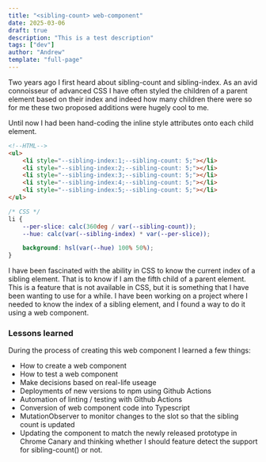 ```yaml
---
title: "<sibling-count> web-component"
date: 2025-03-06
draft: true
description: "This is a test description"
tags: ["dev"]
author: "Andrew"
template: "full-page"
--- 
```




Two years ago I first heard about sibling-count and sibling-index. As an avid connoisseur of advanced CSS I have often styled the children of a parent element based on their index and indeed how many children there were so for me these two proposed additions were hugely cool to me. 

Until now I had been hand-coding the inline style attributes onto each child element.

```html
<!--HTML-->
<ul>
    <li style="--sibling-index:1;--sibling-count: 5;"></li>
    <li style="--sibling-index:2;--sibling-count: 5;"></li>
    <li style="--sibling-index:3;--sibling-count: 5;"></li>
    <li style="--sibling-index:4;--sibling-count: 5;"></li>
    <li style="--sibling-index:5;--sibling-count: 5;"></li>
</ul>
```

```css
/* CSS */
li {
    --per-slice: calc(360deg / var(--sibling-count));
    --hue: calc(var(--sibling-index) * var(--per-slice));

    background: hsl(var(--hue) 100% 50%);
}
```
<SiblingChildDemo1 />


I have been fascinated with the ability in CSS to know the current index of a sibling element. That is to know if I am the fifth child of a parent element. This is a feature that is not available in CSS, but it is something that I have been wanting to use for a while. I have been working on a project where I needed to know the index of a sibling element, and I found a way to do it using a web component.


### Lessons learned

During the process of creating this web component I learned a few things:

- How to create a web component
- How to test a web component
- Make decisions based on real-life useage 
- Deployments of new versions to npm using Github Actions
- Automation of linting / testing with Github Actions
- Conversion of web component code into Typescript
- MutationObserver to monitor changes to the slot so that the sibling count is updated
- Updating the component to match the newly released prototype in Chrome Canary and thinking whether I should feature detect the support for sibling-count() or not.